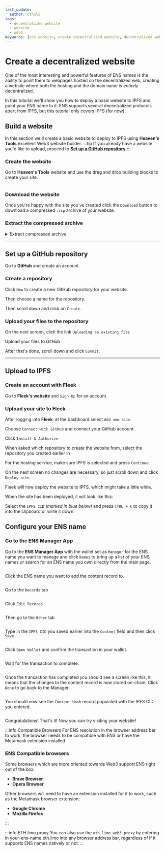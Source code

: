 ```yaml
---
last_update:
  author: cthulu
tags:
  - decentralized website
  - website
  - web3
keywords: [ens website, create decentralized website, decentralized website, add website, add web3 site, web3 site]
---
```


# Create a decentralized website
One of the most interesting and powerful features of ENS names is the ability to point them to webpages hosted on the decentralized web, creating a website where both the hosting and the domain name is *entirely* decentralized.

In this tutorial we'll show you how to deploy a basic website to IPFS and point your ENS name to it.
ENS supports several decentralized protocols apart from IPFS, but this tutorial only covers IPFS (for now).

## Build a website
In this section we'll create a basic website to deploy to IPFS using <Link to="http://heavens.tools"><b>Heaven's Tools</b></Link> excellent Web3 website builder.
:::tip
If you already have a website you'd like to upload, proceed to [**Set up a GitHub repository**](#set-up-a-github-repository)
:::

### Create the website
Go to <Link to="http://heavens.tools"><b>Heaven's Tools</b></Link> website and use the drag and drop building blocks to create your site.
<BrowserWindow url="heavens.tools">
<div style={{'maxWidth':'1080px'}}>
  <Image img="/img/howto/decentralized_website_1.png" />
  </div>
</BrowserWindow>

### Download the website
Once you're happy with the site you've created click the `Download` button to download a compressed `.zip` archive of your website. 
<BrowserWindow url="heavens.tools">
  <Image img="/img/howto/decentralized_website_2.png" />
</BrowserWindow>

### Extract the compressed archive
<details>
<summary>Extract compressed archive</summary>
<Tabs>
<TabItem value="windows" label="Windows" default>
<p>Navigate to the file folder and double-click the zip file</p>
<ImageWindow title="Extract the file (Windows)">
<Image img="/img/howto/decentralized-website-extract-win-1.png"/>
</ImageWindow>
<br/><p>Press `Extract all`</p>
<ImageWindow title="Extract the file (Windows)">
<Image img="/img/howto/decentralized-website-extract-win-2.png"/>
</ImageWindow>
<br/><p>Select a folder to extract the files to and click `Extract`</p>
<ImageWindow title="Extract the file (Windows)">
<Image img="/img/howto/decentralized-website-extract-win-3.png"/>
</ImageWindow>
</TabItem>
<TabItem value="macos" label="Mac OS">
<ImageWindow title="Extract the file (MacOS)">
<Image img="/img/howto/extract_file_macos_1.png"/>
</ImageWindow>
<ImageWindow title="Extract the file (MacOS)">
<Image img="/img/howto/extract_file_macos_2.png"/>
</ImageWindow>
</TabItem>
<TabItem value="linux" label="Linux">
<p>Navigate to the file folder and use <b>unzip</b> to unzip the archive.</p>

```bash
[cthulu@carbon ~]$ unzip template.zip
Archive:  template.zip
extracting: editor.css
 extracting: narrow-jumbotron.css
 extracting: aos.css
 extracting: vvvebjs-editor-helpers.css
 extracting: aos.js
 extracting: ?format=json
 extracting: index.html
[cthulu@carbon ~]$ 
```

</TabItem>
</Tabs>
</details>

---

## Set up a GitHub repository
Go to <Link to="https://github.com"><b>GitHub</b></Link> and create an account.

### Create a repository
Click `New` to create a new GitHub repository for your website.
<BrowserWindow url="github.com">
  <Image img="/img/howto/decentralized_website_3.png" />
</BrowserWindow>

Then choose a name for the repository.
<BrowserWindow url="github.com">
  <Image img="/img/howto/decentralized_website_4.png" />
</BrowserWindow>

Then scroll down and click on `Create`.
<BrowserWindow url="github.com">
  <Image img="/img/howto/decentralized_website_4.png" />
</BrowserWindow>
<BrowserWindow url="github.com">
  <Image img="/img/howto/decentralized_website_5.png" />
</BrowserWindow>

### Upload your files to the repository
On the next screen, click the link `Uploading an existing file`
<BrowserWindow url="github.com">
  <Image img="/img/howto/decentralized_website_6.png" />
</BrowserWindow>

Upload your files to GitHub
<BrowserWindow url="github.com">
  <Image img="/img/howto/decentralized_website_7.png" />
</BrowserWindow>

After that's done, scroll down and click `Commit`.
<BrowserWindow url="github.com">
  <Image img="/img/howto/decentralized_website_8.png" />
</BrowserWindow>

---

## Upload to IPFS

### Create an account with Fleek
Go to <Link to="https://fleek.co"><b>Fleek's website</b></Link> and `Sign Up` for an account.

### Upload your site to Fleek
After logging into <Link to="https://fleek.co"><b>Fleek</b></Link>, at the dashboard select `Add new site`.
<BrowserWindow url="fleek.co">
  <Image img="/img/howto/create_website_fleek_1.png" />
</BrowserWindow>

Choose `Connect with GitHub` and connect your GitHub account. 
<BrowserWindow url="fleek.co">
  <Image img="/img/howto/create_website_fleek_2.png" />
</BrowserWindow>

Click `Install & Authorize`
<BrowserWindow url="fleek.co">
  <Image img="/img/howto/create_website_fleek_3.png" />
</BrowserWindow>

When asked which repository to create the website from, select the repository you created earlier in [](#step-1-create-a-repository)
<BrowserWindow url="fleek.co">
  <Image img="/img/howto/create_website_fleek_4.png" />
</BrowserWindow>

For the hosting service, make sure IPFS is selected and press `Continue`.
<BrowserWindow url="fleek.co">
  <Image img="/img/howto/create_website_fleek_5.png" />
</BrowserWindow>

On the next screen no changes are necessary, so just scroll down and click `Deploy site`.
<BrowserWindow url="fleek.co">
  <Image img="/img/howto/create_website_fleek_6.png" />
</BrowserWindow>

Fleek will now deploy the website to IPFS, which might take a little while.
<BrowserWindow url="fleek.co">
  <Image img="/img/howto/create_website_fleek_7.png" />
</BrowserWindow>

When the site has been deployed, it will look like this:
<BrowserWindow url="fleek.co">
  <Image img="/img/howto/create_website_fleek_8.png" />
</BrowserWindow>

Select the `IPFS CID` *(marked in blue below)* and press `CTRL + C` to copy it into the clipboard or write it down.
<BrowserWindow url="fleek.co">
  <Image img="/img/howto/create_website_fleek_9.png" />
</BrowserWindow>

## Configure your ENS name

### Go to the ENS Manager App
Go to the <Link to="https://app.ens.domains"><b>ENS Manager App</b></Link> with the wallet set as `Manager` for the ENS name you want to manage and click `Names` to bring up a list
of your ENS names *or* search for an ENS name you own directly from the main page.

<BrowserWindow url="app.ens.domains">
  <p align="center">
    <div style={{'background-color': "#f5f6f7", 'padding': "25px"}}>
      <Image img="/img/howto/v3-decentralized-website-ensmanager-1.png"/>
    </div>
  </p>
</BrowserWindow>

Click the ENS name you want to add the content record to.
<BrowserWindow url="app.ens.domains">
  <p align="center">
    <div style={{'background-color': "#f5f6f7", 'padding': "25px"}}>
      <Image img="/img/howto/v3-decentralized-website-ensmanager-2.png"/>
    </div>
  </p>
</BrowserWindow>

Go to the `Records` tab
<BrowserWindow url="app.ens.domains">
  <p align="center">
    <div style={{'background-color': "#f5f6f7", 'padding': "25px"}}>
      <Image img="/img/howto/v3-decentralized-website-ensmanager-3.png"/>
    </div>
  </p>
</BrowserWindow>

Click `Edit Records`
<BrowserWindow url="app.ens.domains">
  <p align="center">
    <div style={{'background-color': "#f5f6f7", 'padding': "25px"}}>
      <Image img="/img/howto/v3-decentralized-website-ensmanager-4.png"/>
    </div>
  </p>
</BrowserWindow>

Then go to the `Other` tab
<BrowserWindow url="app.ens.domains">
  <p align="center">
    <div style={{'background-color': "#f5f6f7", 'padding': "25px"}}>
      <Image img="/img/howto/v3-decentralized-website-ensmanager-5.png"/>
    </div>
  </p>
</BrowserWindow>

Type in the `IPFS CID` you saved earlier into the `Content` field and then click `Save`
<BrowserWindow url="app.ens.domains">
  <p align="center">
    <div style={{'background-color': "#f5f6f7", 'padding': "25px"}}>
      <Image img="/img/howto/v3-decentralized-website-ensmanager-6.png"/>
    </div>
  </p>
</BrowserWindow>

Click `Open Wallet` and confirm the transaction in your wallet.
<BrowserWindow url="app.ens.domains">
  <p align="center">
    <div style={{'background-color': "#f5f6f7", 'padding': "25px"}}>
      <Image img="/img/howto/v3-decentralized-website-ensmanager-7.png"/>
    </div>
  </p>
</BrowserWindow>

Wait for the transaction to complete.
<BrowserWindow url="app.ens.domains">
  <p align="center">
    <div style={{'background-color': "#f5f6f7", 'padding': "25px"}}>
      <Image img="/img/howto/v3-decentralized-website-ensmanager-8.png"/>
    </div>
  </p>
</BrowserWindow>

Once the transaction has completed you should see a screen like this, it means that the changes to the content record is now
stored on-chain. Click `Done` to go back to the Manager.
<BrowserWindow url="app.ens.domains">
  <p align="center">
    <div style={{'background-color': "#f5f6f7", 'padding': "25px"}}>
      <Image img="/img/howto/v3-decentralized-website-ensmanager-9.png"/>
    </div>
  </p>
</BrowserWindow>

You should now see the `Content Hash` record populated with the IPFS CID you entered.
<BrowserWindow url="app.ens.domains">
  <p align="center">
    <div style={{'background-color': "#f5f6f7", 'padding': "25px"}}>
      <Image img="/img/howto/v3-decentralized-website-ensmanager-10.png"/>
    </div>
  </p>
</BrowserWindow>

Congratulations! That's it! Now you can try visiting your website!

:::info Compatible Browsers
For ENS resolution in the browser address bar to work, the browser needs to be compatible with ENS or have the Metamask extension installed.

### ENS Compatible browsers
Some browsers which are more oriented towards Web3 support ENS right out of the box:
 - <Link to="https://brave.com"><b>Brave Browser</b></Link>
 - <Link to="https://www.opera.com"><b>Opera Browser</b></Link>
 
Other browsers will need to have an extension installed for it to work, such as the Metamask browser extension:
 - <Link to="https://www.google.com/chrome"><b>Google Chrome</b></Link>
 - <Link to="https://www.mozilla.org"><b>Mozilla Firefox</b></Link>
:::

:::info ETH.limo proxy
You can also use the `eth.limo web3 proxy` by entering in your-ens-name.eth.limo into any browser address bar, regardless of if it supports
ENS names natively or not.
:::